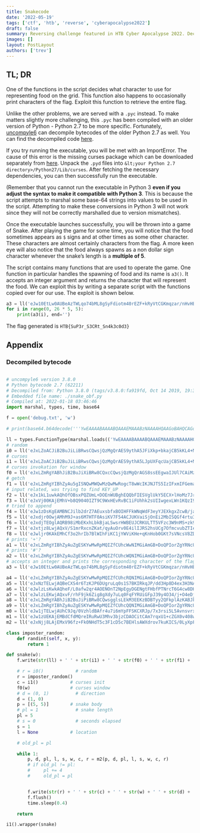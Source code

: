 ```yaml
---
title: Snakecode
date: '2022-05-19'
tags: ['ctf', 'htb', 'reverse', 'cyberapocalypse2022']
draft: false
summary: Reversing challenge featured in HTB Cyber Apocalypse 2022. Decompile the .pyc file
images: []
layout: PostLayout
authors: ['trev']
---
```


## TL; DR

One of the functions in the script decides what character to use for representing food on the grid. This function also happens to occasionally print characters of the flag. Exploit this function to retrieve the entire flag.

Unlike the other problems, we are served with a `.pyc` instead. To make matters slightly more challenging, this `.pyc` has been compiled with an older version of Python - Python 2.7 to be more specific. Fortunately, [uncompyle6](https://pypi.org/project/uncompyle6/#description) can decompile bytecodes of the older Python 2.7 as well. You can find the decompiled code [here](#decompiled-bytecode).

If you try running the executable, you will be met with an ImportError. The cause of this error is the missing curses package which can be downloaded separately from [here](https://www.lfd.uci.edu/~gohlke/pythonlibs/#curses). Unpack the `.pyd` files into `&lt;your Python 2.7 directory>/Python27/Lib/curses`. After fetching the necessary dependencies, you can then successfully run the executable.

(Remember that you cannot run the executable in Python 3 **even if you adjust the syntax to make it compatible with Python 3**. This is because the script attempts to marshal some base-64 strings into values to be used in the script. Attempting to make these conversions in Python 3 will not work since they will not be correctly marshalled due to version mismatches).

Once the executable launches successfully, you will be thrown into a game of Snake. After playing the game for some time, you will notice that the food sometimes appears as `$` signs and at other times as some other character. These characters are almost certainly characters from the flag. A more keen eye will also notice that the food always spawns as a non dollar sign character whenever the snake’s length is a **multiple of 5**.

The script contains many functions that are used to operate the game. One function in particular handles the spawning of food and its name is `a3()`. It accepts an integer argument and returns the character that will represent the food. We can exploit this by writing a separate script with the functions copied over for our use. The exploit is shown below.

```python
a3 = ll('eJw10EtLw0AUBeAzTWLqo74bML8gSyFdiotm40rEZF+kRyVtCGKmqzar/nHvHBDmfty5c+fBrB2A\niUVuUVkMG4MOnIARGIMJeAKm4BQ8Bc9UsfwcvABn/5VL8Aq81tINeAveKb/Hd47R4WDDTp5j7hEm\nR4fsoS4yu+7Vh1e8yEYu5V7WciffZCl/5UpW8l162cuF3Mq1fJSUY5uYhTZFRvfZF+EvfOCnU89X\ngdATGFLjafBs+2e1fJShY4jDomvcH1q4K9U=\n')
for i in range(0, 26 * 5, 5):
    print(a3(i), end='')
```

The flag generated is `HTB{SuP3r_S3CRt_Sn4k3c0d3}`

## Appendix

### Decompiled bytecode

```python

# uncompyle6 version 3.8.0
# Python bytecode 2.7 (62211)
# Decompiled from: Python 3.8.0 (tags/v3.8.0:fa919fd, Oct 14 2019, 19:37:50) [MSC v.1916 64 bit (AMD64)]
# Embedded file name: ./snake_obf.py
# Compiled at: 2022-01-18 03:46:46
import marshal, types, time, base64

f = open('debug.txt', 'w')

# print(base64.b64decode('''YwEAAAABAAAABQAAAEMAAABzNAAAAHQAAGoBAHQCAGoDAHQEAGQBAIMBAGoFAHwAAGoGAGQCAIMB\nAIMBAIMBAHQHAIMAAIMCAFMoAwAAAE50BAAAAHpsaWJ0BgAAAGJhc2U2NCgIAAAAdAUAAAB0eXBl\nc3QMAAAARnVuY3Rpb25UeXBldAcAAABtYXJzaGFsdAUAAABsb2Fkc3QKAAAAX19pbXBvcnRfX3QK\nAAAAZGVjb21wcmVzc3QGAAAAZGVjb2RldAcAAABnbG9iYWxzKAEAAAB0AQAAAHMoAAAAACgAAAAA\ncwcAAAA8c3RkaW4+dAoAAABsb2FkTGFtYmRhAQAAAHQAAAAA\n'''.encode('utf-8')))

ll = types.FunctionType(marshal.loads(('YwEAAAABAAAABQAAAEMAAABzNAAAAHQAAGoBAHQCAGoDAHQEAGQBAIMBAGoFAHwAAGoGAGQCAIMB\nAIMBAIMBAHQHAIMAAIMCAFMoAwAAAE50BAAAAHpsaWJ0BgAAAGJhc2U2NCgIAAAAdAUAAAB0eXBl\nc3QMAAAARnVuY3Rpb25UeXBldAcAAABtYXJzaGFsdAUAAABsb2Fkc3QKAAAAX19pbXBvcnRfX3QK\nAAAAZGVjb21wcmVzc3QGAAAAZGVjb2RldAcAAABnbG9iYWxzKAEAAAB0AQAAAHMoAAAAACgAAAAA\ncwcAAAA8c3RkaW4+dAoAAABsb2FkTGFtYmRhAQAAAHQAAAAA\n').decode('base64')), globals())
# random
i0 = ll('eJxLZoACJiB2BuJiLiBRwsCQwsjQzMgQrAES9ythA5JFiXkp+bkajCB5kKL4+Mzcgvyikvh4DZAB\nCKKYHUjYFJekZObZlXCA2DmJuUkpiXaMEKMZGAC+nBJh\n')
# curses
i1 = ll('eJxLZoACJiB2BuJiLiBRwsCQwsjQzMgQrAES9ythA5LJpUXFqcUajCB5kKL4+Mzcgvyikvh4DZAB\nCKKYHUjYFJekZObZlXCA2DmJuUkpiXaMEKMZGADEORJ1\n')
# curses invokation for window
f0 = ll('eJxLZmRgYABhJiB2BuJiXiBRw8CQxcCQwsjQzMgQrAGS8ssEEgwaIJUl7CAiMzc1v7QEIsAMJMoz\n8zTASkBEMUiJTXFJSmaeXQkHiJ2TmJuUkmgHVg5SAQBjWRD5\n')
# getch
f1 = ll('eJxLZmRgYIBhZyAu5gISNQwMWQwMzQwMwRogcT8wWcIKJNJTS5IzIFxmIFGemacBpBjARDE7kLAp\nLknJzLMr4QCxcxJzk1IS7cDKQSoAvuUPJw==\n')
# input related, was trying to find KEY_UP
f2 = ll('eJx1kL1uwkAQhOfOBsxPQZUmL+DOEnWUBghEQQbFIESVglUkY5ECX+lHoMz7Jrt7HCgSOWlGO/rm\n1tbtIwBBY1b9zdYYkEFlcRqiAQoWxaginDJhjcUBijNQy+O24jxgfzsHdTxOFB8DtoqPoK7HPcXn\ngCPFZ1BfcUGsdMA/lpc/fEqeUBq21Mp0L0rv/3grX/f5aELlbryVYzbXZnub7j42K5dcxslym7vu\nJby/zubrK1pMX9apPLOTraReqe9T3SlWd9ieakfl17OTb36OpFE/CDQDE5vHv7K/FKBNmA==\n')
f3 = ll('eJxVj00KAjEMhV+b8Q9040IZT9C9WxHEvRvBC1iFUhhk2sUIIwgexLWn1KQzI9qSl/DlhaZHDSDj\nII4tR3ix1IBVyK1GXitImt/0l1JDSSih1rAZfIZyI4x9BRIkeKA8SLeF1Dl9clIHG+c9OakdZ35O\nT/o+yiciZI2Hgvpt702Pt925Nx/HFZwSGbIYqaL87FS5aKSIgi5JbZR/F1WTrkZmk4QByypE64p1\nap6X4g8LaaoZ3zFGfzFVE/UBTuovhA==\n')
# tried to append
f4 = ll('eJw1zDsKgEAMBNCJilb2drZ7AEuxsbfxBOIHFFkWNqWdF3eyYJEXkgxZcwB/jazYkkdwUeAVCAcV\nW3F4MjTt7ISZyWVUS7KEsPtN7cW9e2ddLeKTIXk7gkSsSB91O/2g9uToLBELO0otH2W6Ez8=\n')
f5 = ll('eJxdjr0OwjAMhM9J+as6M7HTF0AsiKV7F54ACJUKVaiSjOnEi2MbISQGf4rtu3OuMwBSBVfDFQdG\nBhzwMAgNMsER1s58+wJ3Hlm4Ai/z33YGE+A1IrNljnBBtiLYT1ZSf2sr6lMt19u+ZPYQkGDJqA0j\nycfap7+lBT/C2bveJ/UkEQ7KqByTGMbPKNQSpojiPMTEzqNKup2aKlnShramopJW5g2ipyUM\n')
f6 = ll('eJxdjTEOglAQRB98iMbEKxhLbkBjaLSwsrHWBEUJCRKULTT5VFzc3W9nMS+zk93ZqwNS1UK1VQ17\nRQ0CVcQUsTvljO4vWjEmSIRP8A4PXn3MlHKOea4DlxyzWMsOjXUHK/bpVXb1TWy855kF2gN9SPo2\nDD9+At8Zdm4YZorNIFXTFTI335aPS1UWtie28QV3xx4p\n')
f7 = ll('eJxtjz8LwjAQxV/S1mrRxcnZKat/qyAuOrv0E4ilIJRS2hsUCg7OfmcvubZTIe/97nKPcHkEADpd\nWPWPjYCGj0Kj0fjIfHwVqiWIbzxbJ6SHEleQ1yf8ocQHFLSJqgKN+nTYVUUEGndNCiRG8UY3M7F7\nabb7TrAS7AVrQSw4CDaCreBo7CfJPvdy/nZeummZuyY3bHBWh2ynmtJncXaRLLaJem6HaqGiVlMV\n6Zn+Azn/L1k=\n')
f8 = ll('eJwljr0KAkEMhCf3o2hrIb7BlWIhFiKC1jYWViKHe+qKnHob0GKt7sVNcsV8ZDeTSc45gJ5oINqI\nwkkQgTvQAvRdgwmO0BK2xxl+uTUTxBwugUtxT8EZIiHKZ4o21dZE7FLRe4yD+nMLixlchvG+0KU7\nPxR6EVjhSVDoKazt86MqG6uasr5WrI3SucCNbJPEp685keIy576aqktThVs3r0kf48s8r4c9Ogaj\nL3SnIej8MrDz9aqLXJhPzwMNaURT4R/aUC0X\n')
# prints '+'?
a1 = ll('eJxLZmRgYIBhZyAuZgESKYwMwRpMQIZfCUhcWwNIMGiAmGB+DoQPIorZgYRNcUlKZp5dCQeInZOY\nm5SSaAdWDFIBALI0C1U=\n')
# prints '#'?
a2 = ll('eJxLZmRgYIBhZyAuZgESKYwMwRpMQIZfCUhcWQNIMGiAmGB+DoQPIorZgYRNcUlKZp5dCQeInZOY\nm5SSaAdWDFIBALBMC00=\n')
# accepts an integer and prints the corresponding character of the flag
a3 = ll('eJw10EtLw0AUBeAzTWLqo74bML8gSyFdiotm40rEZF+kRyVtCGKmqzar/nHvHBDmfty5c+fBrB2A\niUVuUVkMG4MOnIARGIMJeAKm4BQ8Bc9UsfwcvABn/5VL8Aq81tINeAveKb/Hd47R4WDDTp5j7hEm\nR4fsoS4yu+7Vh1e8yEYu5V7WciffZCl/5UpW8l162cuF3Mq1fJSUY5uYhTZFRvfZF+EvfOCnU89X\ngdATGFLjafBs+2e1fJShY4jDomvcH1q4K9U=\n')

a4 = ll('eJxLZmRgYIBhZyAuZgESKYwMwRpMQIZfCUhcRQNIMGiAmGB+DoQPIorZgYRNcUlKZp5dCQeInZOY\nm5SSaAdWDFIBALCJC04=\n')
a5 = ll('eJxNzTELwjAQBeCXS4r6TzKJP6DUgruLq0s1S7BKIRkqJP/dd3Hp8D4ex3H3NAA6xjEXJo2kAHeH\nalAF1aI6FINg8BIsZxTZdM5lM2/95i2PXCNBPBCvzeubLOR4yvp2bX6bS3P+LyppR/qUQ/wMea99\nnt6PMA26l/SKxQ/XGxky\n')
a6 = ll('eJwlzLsKwkAQheF/L0afw2qr4AOENOnT2NpEgyDGENgtFHbfPTNrcT6G4cw8DHCQeMkgiWchw81T\nDMVSHMWTDdnytGTHu+Ea9G4MAkHPkxXaS9L1t/qrbtXlX1TiUehiml9rn046L9PnPk+99qJ+cewN\nxxM9\n')
a7 = ll('eJwlzLEKwjAQxvF/rhF9jk6Zig8gXdy7uLq0FqFYRUiGFpJ39y4O34/j+O4eDjhovOaqia2S4e4p\njiKUhuLJjiw8hex5Cbdgd0NQCHaeROnOydZbda9+q+u/aMSjcolpXj59Otm8ju9pHnvrRfvS8AMM\nqhM6\n')
a8 = ll('eJxLZmRgYABhJiB2BuJiPiBRw8CQwsgglsLEkM3EEKzBDBTyy2QFkplAzKABJkCaSkBEjgZcsJgd\nSNgUl6Rk5tmVcIDYOYm5SSmJdmDFIBUAVDAM/Q==\n')
a9 = ll('eJxLZmRgYIBhZyAuZgESKYwMwRpMQIZfCUhcQQNIMGiAmGB+DoQPIorZgYRNcUlKZp5dCQeInZOY\nm5SSaAdWDFIBAK+VC0o=\n')
m0 = ll('eJw1jTELwjAUhC9Jq/0VzhldBAfr4u7i6mYpFFSKCXRJp/7x3rsi5L5Avnsvrx0AS8PcmNQSGSg8\nDsWjBJQKS42nxwzMQSog09b/gsrs9AGP6LjhHr3tMfSn7TpH+yebfYtJHGXH7eknTpGAkPbEJeVu\n+F5V/Bw1Wpl0B7cCYGsZOw==\n')
m1 = ll('eJw1zUEKAjEMBdCfdMQreIRuRwU3Mhv3bjzCDAOCitCAm7rqxU1+cZGX0v408wbAvy5e5eQYUAUm\nqAnNHdASvsJLhSVUBpryoPG6Km5ZfPaah/hBnXXf29jbsbdDjl0W2Tdd6IN+6JwdkLJ1zsWW+2vi\n/HOMRIklkJ38AF2QGOk=\n')
m2 = ll('eJxNjj8LAjEMxV96fz+Fk0NHdT5c3F1cD5c7BEHlsAWXdrov7kuKICS/0LyXpFMP4JcnZrgSEUgM\nQXJIDVKLtcHokAWZKvsVUm0eGjr1rC3GCplBW/03Xpy2hM5bj4sXnjh7p4cUz30pO6+fiKouxtn6\ny8MehcH4MU7GtydgCB0xhDjfX8ey8mAzrYqyka18AW5IIKw=\n')

class imposter_random:
    def randint(self, x, y):
        return 1

def snake(w):
    f.write(str(ll) + ' ' + str(i1) + ' ' + str(f0) + ' ' + str(f1) + ' ' + str(f2) + ' ' + str(f3) + ' ' + str(f4) + ' ' + str(f5) + ' ' + str(f6) + ' ' + str(f7) + ' ' + str(f8) + ' ' + str(a1) + ' ' + str(a2) + ' ' + str(a3) + ' ' + str(a4) + ' ' + str(a5) + ' ' + str(a6) + ' ' + str(7) + ' ' + str(a8) + ' ' + str(a9) + ' ' + str(m0) + ' ' + str(m1) + ' ' + str(m2) + '\n')

    # r = i0()            # random
    r = imposter_random()
    c = i1()            # curses init
    f0(w)               # curses window
    # d = (0, 1)          # direction
    d = (1, 0)
    p = [(5, 5)]        # snake body
    # pl = 1              # snake length
    pl = 5
    # s = 0               # seconds elapsed
    s = 1
    l = None            # location

    # old_pl = pl

    while 1:
        p, d, pl, l, s, w, c, r = m2(p, d, pl, l, s, w, c, r)
        # if old_pl != pl:
        #     pl += 4
        #     old_pl = pl


        f.write(str(r) + ' ' + str(c) + ' ' + str(w) + ' ' + str(d) + ' ' + str(p) + ' ' + str(pl) + ' ' + str(s) + ' ' + str(l) + '\n')
        f.flush()
        time.sleep(0.4)

    return

i1().wrapper(snake)
```
